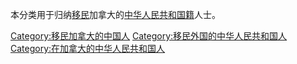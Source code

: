 本分类用于归纳[[移民|移民]]加拿大的[[中华人民共和国国籍|中华人民共和国籍]]人士。

[[Category:移民加拿大的中国人|Category:移民加拿大的中国人]]
[[Category:移民外国的中华人民共和国人|Category:移民外国的中华人民共和国人]]
[[Category:在加拿大的中华人民共和国人|Category:在加拿大的中华人民共和国人]]